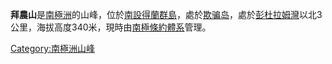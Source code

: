 {{Coord|62|55|S|60|36|W|source:GNIS|display=title}}

'''拜農山'''是[[南極洲|南極洲]]的山峰，位於[[南設得蘭群島|南設得蘭群島]]，處於[[欺骗岛|欺骗岛]]，處於[[彭杜拉姆灣|彭杜拉姆灣]]以北3公里，海拔高度340米，現時由[[南極條約體系|南極條約體系]]管理。

{{Antarctica-geo-stub}}
[[Category:南極洲山峰|Category:南極洲山峰]]